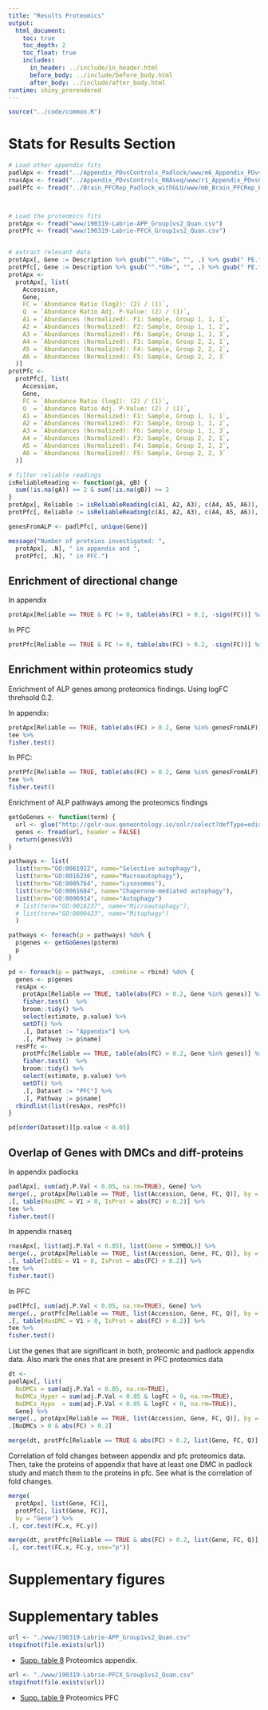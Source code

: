 ```yaml
---
title: "Results Proteomics"
output:
  html_document:
    toc: true
    toc_depth: 2
    toc_float: true
    includes:
      in_header: ../include/in_header.html
      before_body: ../include/before_body.html
      after_body: ../include/after_body.html
runtime: shiny_prerendered
---
```

<!-- # (c)  Juozas Gordevičius -->

```r
source("../code/common.R")
```

# Stats for Results Section

```r

# Load other appendix fits
padlApx <- fread("../Appendix_PDvsControls_Padlock/www/m6_Appendix_PDvsControls_Padlock.csv")
rnasApx <- fread("../Appendix_PDvsControls_RNAseq/www/r1_Appendix_PDvsControls_RNAseq.csv")
padlPfc <- fread("../Brain_PFCRep_Padlock_withGLU/www/m6_Brain_PFCRep_Padlock_withGLU.csv")



# Load the proteomics fits
protApx <- fread("www/190319-Labrie-APP_Group1vs2_Quan.csv")
protPfc <- fread("www/190319-Labrie-PFCX_Group1vs2_Quan.csv")


# extract relevant data
protApx[, Gene := Description %>% gsub("^.*GN=", "", .) %>% gsub(" PE.*$", "", .)]
protPfc[, Gene := Description %>% gsub("^.*GN=", "", .) %>% gsub(" PE.*$", "", .)]
protApx <- 
  protApx[, list(
    Accession, 
    Gene, 
    FC = `Abundance Ratio (log2): (2) / (1)`,
    Q  = `Abundance Ratio Adj. P-Value: (2) / (1)`,
    A1 = `Abundances (Normalized): F1: Sample, Group 1, 1, 1`,
    A2 = `Abundances (Normalized): F2: Sample, Group 1, 1, 2`,
    A3 = `Abundances (Normalized): F6: Sample, Group 1, 1, 3`,
    A4 = `Abundances (Normalized): F3: Sample, Group 2, 2, 1`,
    A5 = `Abundances (Normalized): F4: Sample, Group 2, 2, 2`,
    A6 = `Abundances (Normalized): F5: Sample, Group 2, 2, 3`
  )]
protPfc <- 
  protPfc[, list(
    Accession, 
    Gene, 
    FC = `Abundance Ratio (log2): (2) / (1)`,
    Q  = `Abundance Ratio Adj. P-Value: (2) / (1)`,
    A1 = `Abundances (Normalized): F1: Sample, Group 1, 1, 1`,
    A2 = `Abundances (Normalized): F2: Sample, Group 1, 1, 2`,
    A3 = `Abundances (Normalized): F6: Sample, Group 1, 1, 3`,
    A4 = `Abundances (Normalized): F3: Sample, Group 2, 2, 1`,
    A5 = `Abundances (Normalized): F4: Sample, Group 2, 2, 2`,
    A6 = `Abundances (Normalized): F5: Sample, Group 2, 2, 3`
  )]

# filter reliable readings
isReliableReading <- function(gA, gB) {
  sum(!is.na(gA)) >= 2 & sum(!is.na(gB)) >= 2
}
protApx[, Reliable := isReliableReading(c(A1, A2, A3), c(A4, A5, A6)), Accession]
protPfc[, Reliable := isReliableReading(c(A1, A2, A3), c(A4, A5, A6)), Accession]

genesFromALP <- padlPfc[, unique(Gene)]


```

```r
message("Number of proteins investigated: ", 
  protApx[, .N], " in appendix and ",
  protPfc[, .N], " in PFC.")
```

## Enrichment of directional change

In appendix

```r
protApx[Reliable == TRUE & FC != 0, table(abs(FC) > 0.2, -sign(FC))] %>% fisher.test()
```

In PFC

```r
protPfc[Reliable == TRUE & FC != 0, table(abs(FC) > 0.2, -sign(FC))] %>% fisher.test()
```


## Enrichment within proteomics study

Enrichment of ALP genes among proteomics findings. Using logFC threhsold 0.2.


In appendix:

```r
protApx[Reliable == TRUE, table(abs(FC) > 0.2, Gene %in% genesFromALP)] %>%
tee %>%
fisher.test()

```

In PFC:

```r
protPfc[Reliable == TRUE, table(abs(FC) > 0.2, Gene %in% genesFromALP)] %>%
tee %>%
fisher.test()


```

Enrichment of ALP pathways among the proteomics findings

```r
getGoGenes <- function(term) {
  url <- glue("http://golr-aux.geneontology.io/solr/select?defType=edismax&qt=standard&indent=on&wt=csv&rows=100000&start=0&fl=bioentity_name,bioentity,bioentity_label&facet=true&facet.mincount=1&facet.sort=count&json.nl=arrarr&facet.limit=25&hl=true&hl.simple.pre=%3Cem%20class=%22hilite%22%3E&hl.snippets=1000&csv.encapsulator=&csv.separator=%09&csv.header=false&csv.mv.separator=%7C&fq=regulates_closure:%22{term}%22&fq=document_category:%22bioentity%22&fq=taxon_subset_closure_label:%22Homo%20sapiens%22&facet.field=source&facet.field=taxon_subset_closure_label&facet.field=type&facet.field=panther_family_label&facet.field=annotation_class_list_label&facet.field=regulates_closure_label&q=*:*")
  genes <- fread(url, header = FALSE)
  return(genes$V3)
}

pathways <- list(
  list(term="GO:0061912", name="Selective autophagy"),
  list(term="GO:0016236", name="Macroautophagy"),
  list(term="GO:0005764", name="Lysosomes"),
  list(term="GO:0061684", name="Chaperone-mediated autophagy"),
  list(term="GO:0006914", name="Autophagy")
  # list(term="GO:0016237", name="Microautophagy"),
  # list(term="GO:0000423", name="Mitophagy")
  )

pathways <- foreach(p = pathways) %do% {
  p$genes <- getGoGenes(p$term)
  p
}

pd <- foreach(p = pathways, .combine = rbind) %do% {
  genes <- p$genes
  resApx <- 
    protApx[Reliable == TRUE, table(abs(FC) > 0.2, Gene %in% genes)] %>%
    fisher.test()  %>%
    broom::tidy() %>%
    select(estimate, p.value) %>%
    setDT() %>%
    .[, Dataset := "Appendix"] %>%
    .[, Pathway := p$name]
  resPfc <- 
    protPfc[Reliable == TRUE, table(abs(FC) > 0.2, Gene %in% genes)] %>%
    fisher.test()  %>%
    broom::tidy() %>%
    select(estimate, p.value) %>%
    setDT() %>%
    .[, Dataset := "PFC"] %>%
    .[, Pathway := p$name]
  rbindlist(list(resApx, resPfc))
}
```

```r
pd[order(Dataset)][p.value < 0.05]
```



## Overlap of Genes with DMCs and diff-proteins


In appendix padlocks

```r
padlApx[, sum(adj.P.Val < 0.05, na.rm=TRUE), Gene] %>%
merge(., protApx[Reliable == TRUE, list(Accession, Gene, FC, Q)], by = "Gene") %>%
.[, table(HasDMC = V1 > 0, IsProt = abs(FC) > 0.2)] %>%
tee %>%
fisher.test()
```


In appendix rnaseq

```r
rnasApx[, list(adj.P.Val < 0.05), list(Gene = SYMBOL)] %>%
merge(., protApx[Reliable == TRUE, list(Accession, Gene, FC, Q)], by = "Gene") %>%
.[, table(IsDEG = V1 > 0, IsProt = abs(FC) > 0.2)] %>%
tee %>%
fisher.test()
```

In PFC 

```r
padlPfc[, sum(adj.P.Val < 0.05, na.rm=TRUE), Gene] %>%
merge(., protPfc[Reliable == TRUE, list(Accession, Gene, FC, Q)], by = "Gene") %>%
.[, table(HasDMC = V1 > 0, IsProt = abs(FC) > 0.2)] %>%
tee %>%
fisher.test()

```

List the genes that are significant in both, proteomic and padlock appendix data. Also mark the ones that are present in PFC proteomics data


```r
dt <-
padlApx[, list(
  NoDMCs = sum(adj.P.Val < 0.05, na.rm=TRUE),
  NoDMCs_Hyper = sum(adj.P.Val < 0.05 & logFC > 0, na.rm=TRUE),
  NoDMCs_Hypo  = sum(adj.P.Val < 0.05 & logFC < 0, na.rm=TRUE)),
  Gene] %>%
merge(., protApx[Reliable == TRUE, list(Accession, Gene, FC, Q)], by = "Gene") %>%
.[NoDMCs > 0 & abs(FC) > 0.2]

merge(dt, protPfc[Reliable == TRUE & abs(FC) > 0.2, list(Gene, FC, Q)], by = "Gene", all.x = TRUE)


```


Correlation of fold changes between appendix and pfc proteomics data. Then, take the 
proteins of appendix that have at least one DMC in padlock study and match them to the 
proteins in pfc. See what is the correlation of fold changes.

```r
merge(
  protApx[, list(Gene, FC)],
  protPfc[, list(Gene, FC)],
  by = "Gene") %>%
.[, cor.test(FC.x, FC.y)]

merge(dt, protPfc[Reliable == TRUE & abs(FC) > 0.2, list(Gene, FC, Q)], by = "Gene", all.x = TRUE) %>%
.[, cor.test(FC.x, FC.y, use="p")]

```


# Supplementary figures

# Supplementary tables

```r
url <- "./www/190319-Labrie-APP_Group1vs2_Quan.csv"
stopifnot(file.exists(url))
```

- [Supp. table 8](`r url`) Proteomics appendix.

```r
url <- "./www/190319-Labrie-PFCX_Group1vs2_Quan.csv"
stopifnot(file.exists(url))
```

- [Supp. table 9](`r url`) Proteomics PFC